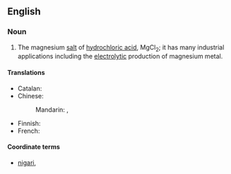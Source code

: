 ==English==

===Noun===
{{wikipedia}}
{{en-noun|-}}

# {{lb|en|inorganic compound}} The magnesium [[salt]] of [[hydrochloric acid]], MgCl<sub>2</sub>; it has many industrial applications including the [[electrolytic]] production of magnesium metal.

====Translations====
{{trans-top|magnesium salt of hydrochloric acid}}
* Catalan: {{t|ca|clorur de magnesi|m}}
* Chinese:
*: Mandarin: {{t+|cmn|氯化鎂|sc=Hani}}, {{t+|cmn|氯化镁|tr=lǜhuàměi|sc=Hani}}
{{trans-mid}}
* Finnish: {{t|fi|magnesiumkloridi}}
* French: {{t+|fr|chlorure de magnésium}}
{{trans-bottom}}

====Coordinate terms====
* [[nigari]], {{gloss|food preparation made from magnesium chloride}}